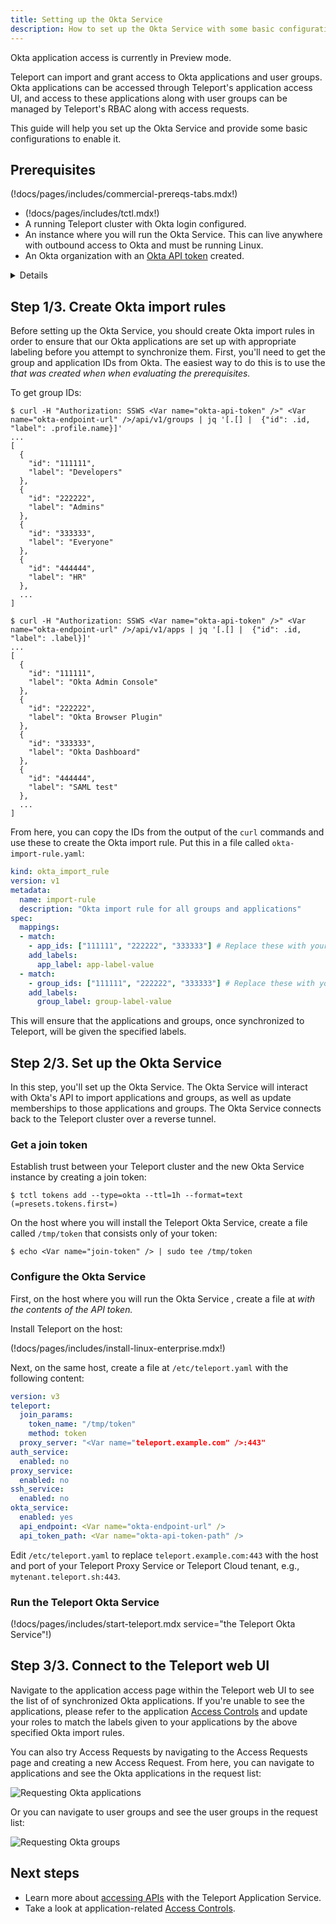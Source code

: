 ```yaml
---
title: Setting up the Okta Service
description: How to set up the Okta Service with some basic configurations
---
```


<Admonition type="warning" title="Preview">
Okta application access is currently in Preview mode.
</Admonition>

Teleport can import and grant access to Okta applications and user groups. Okta applications
can be accessed through Teleport's application access UI, and access to these applications along
with user groups can be managed by Teleport's RBAC along with access requests.

This guide will help you set up the Okta Service and provide some basic
configurations to enable it.

## Prerequisites

(!docs/pages/includes/commercial-prereqs-tabs.mdx!)

- (!docs/pages/includes/tctl.mdx!)
- A running Teleport cluster with Okta login configured.
- An instance where you will run the Okta Service. This can live anywhere
  with outbound access to Okta and must be running Linux.
- An Okta organization with an [Okta API token](https://developer.okta.com/docs/guides/create-an-api-token) created.

<Details title="Okta API token permissions">

Okta API tokens inherit the permissions of the user who created them. These can
be controlled by using [custom admin roles](https://help.okta.com/en-us/Content/Topics/Security/custom-admin-role/about-creating-custom-admin-roles.htm)
and assigning them to a user who will then create the API token. We recommend
creating a user dedicated to the Teleport Okta API service to manage this token.

The permissions required are:

### User permissions

- View users and their details
- Edit users' group membership
- Edit users' application assignments

### Group permissions

- View groups and their details
- Manage group membership

### Application permissions

- View applications and their details
- Edit application's user assignments

Additionally, the resource set associated with the target user must have unconstrained
access to Users, Applications, and Groups.

One caveat here is that it's impossible to assign API token creation permissions to a
custom role. However, the Okta built in role "Group Membership Admin" has permissions
to create an API token. See more information about built in roles
[here](https://help.okta.com/en-us/Content/Topics/Security/administrators-admin-comparison.htm).

</Details>

## Step 1/3. Create Okta import rules

Before setting up the Okta Service, you should create Okta import rules in order
to ensure that our Okta applications are set up with appropriate labeling before
you attempt to synchronize them. First, you'll need to get the group and application
IDs from Okta. The easiest way to do this is to use the <Var name="okta-api-token" />
that was created when when evaluating the prerequisites.

To get group IDs:

```code
$ curl -H "Authorization: SSWS <Var name="okta-api-token" />" <Var name="okta-endpoint-url" />/api/v1/groups | jq '[.[] |  {"id": .id, "label": .profile.name}]'
...
[
  {
    "id": "111111",
    "label": "Developers"
  },
  {
    "id": "222222",
    "label": "Admins"
  },
  {
    "id": "333333",
    "label": "Everyone"
  },
  {
    "id": "444444",
    "label": "HR"
  },
  ...
]
```

```code
$ curl -H "Authorization: SSWS <Var name="okta-api-token" />" <Var name="okta-endpoint-url" />/api/v1/apps | jq '[.[] |  {"id": .id, "label": .label}]'
...
[
  {
    "id": "111111",
    "label": "Okta Admin Console"
  },
  {
    "id": "222222",
    "label": "Okta Browser Plugin"
  },
  {
    "id": "333333",
    "label": "Okta Dashboard"
  },
  {
    "id": "444444",
    "label": "SAML test"
  },
  ...
]
```

From here, you can copy the IDs from the output of the `curl` commands and use
these to create the Okta import rule. Put this in a file called `okta-import-rule.yaml`:

```yaml
kind: okta_import_rule
version: v1
metadata:
  name: import-rule
  description: "Okta import rule for all groups and applications"
spec:
  mappings:
  - match:
    - app_ids: ["111111", "222222", "333333"] # Replace these with your Okta application IDs.
    add_labels:
      app_label: app-label-value
  - match:
    - group_ids: ["111111", "222222", "333333"] # Replace these with your Okta group IDs.
    add_labels:
      group_label: group-label-value
```

This will ensure that the applications and groups, once synchronized to Teleport,
will be given the specified labels.

## Step 2/3. Set up the Okta Service

In this step, you'll set up the Okta Service. The Okta Service will interact with Okta's
API to import applications and groups, as well as update memberships to those applications
and groups. The Okta Service connects back to the Teleport cluster over a reverse tunnel.

### Get a join token

Establish trust between your Teleport cluster and the new Okta Service
instance by creating a join token:

```code
$ tctl tokens add --type=okta --ttl=1h --format=text
(=presets.tokens.first=)
```

On the host where you will install the Teleport Okta Service, create a
file called `/tmp/token` that consists only of your token:

```code
$ echo <Var name="join-token" /> | sudo tee /tmp/token
```

### Configure the Okta Service

First, on the host where you will run the Okta Service , create a file at
<Var name="okta-api-token-path" /> with the contents of the API token.

Install Teleport on the host:

(!docs/pages/includes/install-linux-enterprise.mdx!)

Next, on the same host, create a file at `/etc/teleport.yaml` with the
following content:

```yaml
version: v3
teleport:
  join_params:
    token_name: "/tmp/token"
    method: token
  proxy_server: "<Var name="teleport.example.com" />:443"
auth_service:
  enabled: no
proxy_service:
  enabled: no
ssh_service:
  enabled: no
okta_service:
  enabled: yes
  api_endpoint: <Var name="okta-endpoint-url" />
  api_token_path: <Var name="okta-api-token-path" />
```

Edit `/etc/teleport.yaml` to replace `teleport.example.com:443` with the host
and port of your Teleport Proxy Service or Teleport Cloud tenant, e.g.,
`mytenant.teleport.sh:443`.

### Run the Teleport Okta Service

(!docs/pages/includes/start-teleport.mdx service="the Teleport Okta Service"!)

## Step 3/3. Connect to the Teleport web UI

Navigate to the application access page within the Teleport web UI to see the list of
of synchronized Okta applications. If you're unable to see the applications, please refer
to the application [Access Controls](../controls.mdx) and update your roles to match the
labels given to your applications by the above specified Okta import rules.

You can also try Access Requests by navigating to the Access Requests page and creating
a new Access Request. From here, you can navigate to applications and see the Okta
applications in the request list:

![Requesting Okta applications](../../../img/application-access/okta/okta-application-access-request.png)

Or you can navigate to user groups and see the user groups in the request list:

![Requesting Okta groups](../../../img/application-access/okta/okta-user-group-access-request.png)

## Next steps

- Learn more about [accessing APIs](../guides/api-access.mdx) with the Teleport
  Application Service.
- Take a look at application-related [Access Controls](../controls.mdx).
